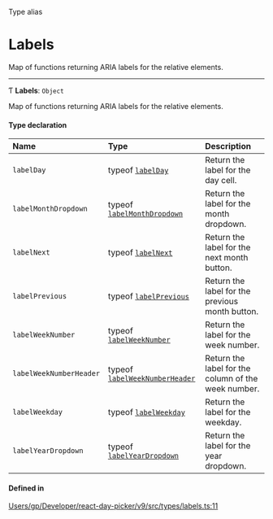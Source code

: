 <SectionTitle>Type alias</SectionTitle>

# Labels

<Description>

Map of functions returning ARIA labels for the relative elements.

</Description>

---

Ƭ **Labels**: `Object`

Map of functions returning ARIA labels for the relative elements.

#### Type declaration

| Name | Type | Description |
| :------ | :------ | :------ |
| `labelDay` | typeof [`labelDay`](/api/functions/labelDay.md) | Return the label for the day cell. |
| `labelMonthDropdown` | typeof [`labelMonthDropdown`](/api/functions/labelMonthDropdown.md) | Return the label for the month dropdown. |
| `labelNext` | typeof [`labelNext`](/api/functions/labelNext.md) | Return the label for the next month button. |
| `labelPrevious` | typeof [`labelPrevious`](/api/functions/labelPrevious.md) | Return the label for the previous month button. |
| `labelWeekNumber` | typeof [`labelWeekNumber`](/api/functions/labelWeekNumber.md) | Return the label for the week number. |
| `labelWeekNumberHeader` | typeof [`labelWeekNumberHeader`](/api/functions/labelWeekNumberHeader.md) | Return the label for the column of the week number. |
| `labelWeekday` | typeof [`labelWeekday`](/api/functions/labelWeekday.md) | Return the label for the weekday. |
| `labelYearDropdown` | typeof [`labelYearDropdown`](/api/functions/labelYearDropdown.md) | Return the label for the year dropdown. |

#### Defined in

[Users/gp/Developer/react-day-picker/v9/src/types/labels.ts:11](https://github.com/gpbl/react-day-picker/blob/4d332a01b/src/types/labels.ts#L11)
